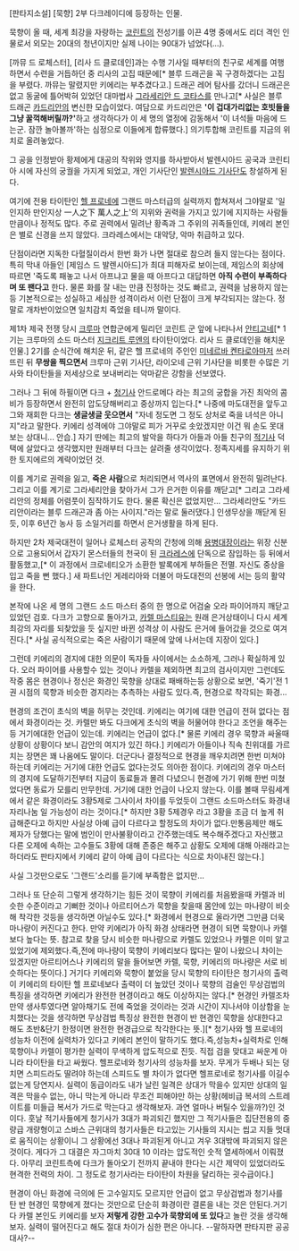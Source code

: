 [판타지소설] [묵향] 2부 다크레이디에 등장하는 인물.

묵향이 올 때, 세계 최강을 자랑하는 [[코린트]]의 전성기를 이끈 4명 중에서도 리더 격인 인물로서 외모는 20대의 청년이지만 실제 나이는 90대가 넘었다(...).

[까뮤 드 로체스터], [리사 드 클로데인]과는 수행 기사일 때부터의 친구로 세계를 여행하면서 수련을 거듭하던 중 리사의 고집 때문에[* 블루 드래곤을 꼭 구경하겠다는 고집을 부렸다. 까뮤는 말렸지만 키에리는 부추겼다고.] 드래곤 레어 탐사를 갔더니 드래곤은 없고 동굴에 틀어박혀 있었던 대마법사 [[그라세리안 드 코타스]]를 만나고[* 사실은 블루 드래곤 [[카드리안]]의 변신한 모습이었다. 여담으로 카드리안은 ''' '이 겁대가리없는 호빗들을 그냥 꿀꺽해버릴까?' '''하고 생각하다가 이 세 명의 열정에 감동해서 '이 녀석들 마음에 드는군. 잠깐 놀아볼까'하는 심정으로 이들에게 합류했다.] 의기투합해 코린트를 지금의 위치로 올려놓았다. 

그 공을 인정받아 황제에게 대공의 작위와 영지를 하사받아서 발렌시아드 공국과 코린티아 시에 자신의 궁궐을 가지게 되었고, 개인 기사단인 [[발렌시아드 기사단]]도 창설하게 된다.

여기에 전용 타이탄인 [[헬 프로네]]에 그랜드 마스터급의 실력까지 합쳐져서 그야말로 '일인지하 만인지상 一人之下 萬人之上'의 지위와 권력을 가지고 있기에 지지하는 사람들 만큼이나 정적도 많다. 주로 권력에서 밀려난 황족과 그 주위의 귀족들인데, 키에리 본인은 별로 신경을 쓰지 않았다. 크라레스에서는 대악당, 악마 취급하고 있다. 

단점이라면 지독한 다혈질이라서 한번 화가 나면 절대로 참으려 들지 않는다는 점이다. 특히 막내 아들인 [제임스 드 발렌시아드]가 최대 피해자로 보이는데, 제임스의 회상에 따르면 '죽도록 패놓고 나서 아프냐고 물을 때 아프다고 대답하면 '''아직 수련이 부족하다며 또 팬다고''' 한다. 물론 화를 잘 내는 만큼 진정하는 것도 빠르고, 권력을 남용하지 않는 등 기본적으로는 성실하고 세심한 성격이라서 이런 단점이 크게 부각되지는 않는다. 정말로 개차반이었으면 일치감치 죽었을 테니까 말이다.

제1차 제국 전쟁 당시 [[크루마]] 연합군에게 밀리던 코린트 군 앞에 나타나서 [[안티고네]][* 1기는 크루마의 소드 마스터 [[지크리트 루엔]]의 타이탄이었다. 리사 드 클로데인을 해치운 인물.] 2기를 순식간에 해치운 뒤, 같은 헬 프로네의 주인인 [[미네르바 켄타로아]]마저 쓰러뜨린 뒤 '''무쌍을 찍으면서''' 크루마 근위 기사단, 라이오네 근위 기사단을 비롯한 수많은 기사와 타이탄들을 저세상으로 보내버리는 악마같은 강함을 선보였다. 

그러나 그 뒤에 하필이면 다크 + [[청기사]] 안드로메다 라는 최고의 궁합을 가진 최악의 콤비가 등장하면서 완전히 압도당해버리고 중상까지 입는다.[* 나중에 마도대전을 앞두고 그와 재회한 다크는 '''생글생글 웃으면서''' "자네 정도면 그 정도 상처로 죽을 녀석은 아니지"라고 말한다. 키에리 성격에야 그야말로 피가 거꾸로 솟았겠지만 이건 뭐 손도 못대보는 상대니... 안습.] 자기 딴에는 최고의 발악을 하다가 아들과 아들 친구의 [[적기사]] 덕택에 살았다고 생각했지만 원래부터 다크는 살려줄 생각이었다. 정족지세를 유지하기 위한 토지에르의 계략이었던 것.

이를 계기로 권력을 잃고, '''죽은 사람'''으로 처리되면서 역사의 표면에서 완전히 밀려난다. 그리고 이를 계기로 그라세리안을 찾아가서 그가 은거한 이유를 깨닫고[* 그리고 그라세리안의 정체를 어렴풋이 짐작하기도 한다. 물론 확신은 없었지만... 그라세리안도 "카드리안이라는 블루 드래곤과 좀 아는 사이지."라는 말로 둘러댔다.] 인생무상을 깨닫게 된 듯, 이후 6년간 농사 등 소일거리를 하면서 은거생활을 하게 된다.

하지만 2차 제국대전이 일어나 로체스터 공작의 간청에 의해 [[용병]]대장이라는 위장 신분으로 고용되어서 갑자기 몬스터들의 천국이 된 [[크라레스]]에 단독으로 잠입하는 등 뒤에서 활동했고,[* 이 과정에서 크로네티오가 소환한 발록에게 부하들은 전멸. 자신도 중상을 입고 죽을 뻔 했다.] 새 파트너인 게레리아와 더불어 마도대전의 선봉에 서는 등의 활약을 한다.

본작에 나온 세 명의 그랜드 소드 마스터 중의 한 명으로 어검술 오라 파이어까지 깨닫고 있었던 검호. 다크가 고향으로 돌아가고, [[카렐 마스티유]]는 원래 은거상태이니 다시 세계 최강의 자리를 되찾았을 듯 싶지만 바뀐 성격상 이 사람도 은거에 들어갔을 것으로 여겨진다.[* 사실 공식적으로는 죽은 사람이기 때문에 앞에 나서는데 지장이 있다.]

그런데 키에리의 경지에 대한 의문이 독자들 사이에서는 소소하게, 그러나 확실하게 있다.
오러 파이어를 사용할수 있는 것이나 카렐을 제외하면 최고의 검사이지만 그런데도 작중 몸은 현경이나 정신은 화경인 묵향을 상대로 패배하는등 상황으로 보면, '죽기'전 1권 시점의 묵향과 비슷한 경지라는 추측하는 사람도 있다.즉, 현경으로 착각되는 화경...

현경의 조건이 초식의 벽을 허무는 것인데. 키에리는 여기에 대한 언급이 전혀 없다는 점에서 화경이라는 것. 카렐만 봐도 다크에게 초식의 벽을 허물어야 한다고 조언을 해주는 등 거기에대한 언급이 있는데. 키에리는 언급이 없다.[* 물론 키에리 경우 묵향과 싸울때 상황이 상황이다 보니 감안의 여지가 있긴 하다.] 키에리가 아들이나 직속 친위대를 가르치는 장면은 꽤 나옴에도 말이다. 더군다나 결정적으로 현경을 깨우치려면 한번 미쳐야하는데 키에리는 거기에 대한 언급도 없다는것도 의아한 점이다. 키에리의 경우 마스터의 경지에 도달하기전부터 지금이 동료들과 몰려 다녔으니 현경에 가기 위해 한번 미쳤었다면 동료가 모를리 만무한데. 거기에 대한 언급이 나오지 않는다. 이를 볼때 무림세계에서 같은 화경이라도 3황5제로 그사이서 차이를 두었듯이 그랜드 소드마스터도 화경내 자리나눔 일 가능성이 라는 것이다.[* 하지만 3황 5제경우 라고 3황을 조금 더 높게 취급해준다고 하지만 사실상 아예 급이 다르다고 할정도의 차이가 없다.만통음제만 해도 제자가 당했다는 말에 범인이 만사불황이라고 간주했는데도 복수해주겠다고 자신했고 다른 오제에 속하는 고수들도 3황에 대해 존중은 해주고 삼황도 오제에 대해 아래라고는 하더라도 판타지에서 키에리 같이 아예 급이 다르다는 식으로 차이내진 않는다.]

사실 그것만으로도 '그랜드'소리를 듣기에 부족함은 없지만...

그러나 또 단순히 그렇게 생각하기는 힘든 것이 묵향이 키에리를 처음봤을때 카렐과 비슷한 수준이라고 기뻐한 것이나 아르티어스가 묵향을 찾을때 몸안에 있는 마나량이 비슷해 착각한 것등을 생각하면 아닐수도 있다.[* 화경에서 현경으로 올라가면 그만큼 더욱 마나량이 커진다고 한다. 만약 키에리가 아직 화경 상태라면 현경이 되면 묵향이나 카렐보다 높다는 뜻. 참고로 찾을 당시 비슷한 마나량으로 카렐도 있었으나 카렐은 이미 알고 있었기에 제외했다.즉,전에 마나량이 묵향이 키에리보다 많다는 말이 나왔으니 차이는 있겠지만 아르티어스나 키에리의 말을 들어보면 카렐, 묵향, 키에리의 마나량은 서로 비슷하다는 뜻이다.] 거기다 키에리와 묵향이 붙었을 당시 묵향의 타이탄은 청기사의 출력이 키에리의 타이탄 헬 프로네보다 출력이 더 높았던 것이나 묵향의 검술인 무상검법의 특징을 생각하면 키에리가 완전한 현경이라고 해도 이상하지는 않다.[* 현경인 카렐조차 만약 생사투였다면 알아채기도 전에 죽었을 것이라는 것과 시간이 지나서야 이상함을 눈치챘다는 것을 생각하면 무상검법 특징상 완전한 현경이 반 현경인 묵향을 상대한다고 해도 초반&단기 한정이면 완전한 현경급으로 착각한다는 뜻.][* 청기사와 헬 프로네의 성능차 이전에 실력차가 있다고 키에리 본인이 말하기도 했다.즉,성능차+실력차로 인해 묵향이나 카렐이 평가한 실력이 무색하게 압도적으로 진듯. 직접 검을 맞대고 싸운게 아니라 타이탄을 타고 싸웠다. 헬프로네와 청기사의 성능차를 보자. 무게가 두배나 되는 덩치면 스피드라도 딸려야 하는데 스피드도 별 차이가 없다면 헬프로네로 청기사를 이길수 없는게 당연지사. 실력이 동급이라도 내가 날린 일격은 상대가 막을수 있지만 상대의 일격은 막을수 없는, 아니 막는게 아니라 무조건 피해야만 하는 상황(헤비급 복서의 스트레이트를 미들급 복서가 가드로 막는다고 생각해보자. 과연 얼마나 버틸수 있을까?)인 것이다. 훗날 적기사들에게 청기사가 3대가 파괴되긴 했지만 그 적기사들은 집단전용의 중량급 개량형이고 스바스 근위대의 청기사들은 타고있는 기사들의 지시는 씹고 지들 멋대로 움직이는 상황이니 그 상황에선 3대나 파괴된게 아니고 겨우 3대밖에 파괴되지 않은 것이다. 게다가 그 대결은 자그마치 30대 10 이라는 압도적인 숫적 열세하에서 이뤄졌다. 아무리 코린트측에 다크가 돌아오기 전까지 끝내야 한다는 시간 제약이 있었더라도 현격한 전력의 차이. 그 정도로 청기사라는 타이탄이 차원을 달리하는 굇수급이다.]

현경이 아닌 화경에 극의에 든 고수일지도 모르지만 언급이 없고 무상검법과 청기사를 탄 반 현경인 묵향에게 졌다는 것만으로 단순히 화경이란 결론을 내는 것은 안된다.거기다 카렐 본인도 키에리를 보자 '''저렇게 강한 고수가 묵향외에 또 있다'''고 놀란 것을 생각해보자. 실력이 떨어진다고 해도 절대 차이가 심한 편은 아니다. --말하자면 판타지판 공공대사?--


